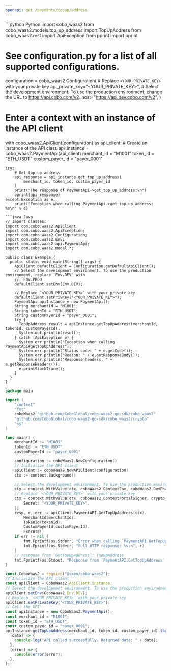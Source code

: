 ```yaml
---
openapi: get /payments/topup/address
---
```


<RequestExample>
```python Python
import cobo_waas2
from cobo_waas2.models.top_up_address import TopUpAddress
from cobo_waas2.rest import ApiException
from pprint import pprint

# See configuration.py for a list of all supported configurations.
configuration = cobo_waas2.Configuration(
    # Replace `<YOUR_PRIVATE_KEY>` with your private key
    api_private_key="<YOUR_PRIVATE_KEY>",
    # Select the development environment. To use the production environment, change the URL to https://api.cobo.com/v2.
    host="https://api.dev.cobo.com/v2",
)
# Enter a context with an instance of the API client
with cobo_waas2.ApiClient(configuration) as api_client:
    # Create an instance of the API class
    api_instance = cobo_waas2.PaymentApi(api_client)
    merchant_id = "M1001"
    token_id = "ETH_USDT"
    custom_payer_id = "payer_0001"

    try:
        # Get top-up address
        api_response = api_instance.get_top_up_address(
            merchant_id, token_id, custom_payer_id
        )
        print("The response of PaymentApi->get_top_up_address:\n")
        pprint(api_response)
    except Exception as e:
        print("Exception when calling PaymentApi->get_top_up_address: %s\n" % e)

```
```java Java
// Import classes:
import com.cobo.waas2.ApiClient;
import com.cobo.waas2.ApiException;
import com.cobo.waas2.Configuration;
import com.cobo.waas2.Env;
import com.cobo.waas2.api.PaymentApi;
import com.cobo.waas2.model.*;

public class Example {
  public static void main(String[] args) {
    ApiClient defaultClient = Configuration.getDefaultApiClient();
    // Select the development environment. To use the production environment, replace `Env.DEV` with
    // `Env.PROD
    defaultClient.setEnv(Env.DEV);

    // Replace `<YOUR_PRIVATE_KEY>` with your private key
    defaultClient.setPrivKey("<YOUR_PRIVATE_KEY>");
    PaymentApi apiInstance = new PaymentApi();
    String merchantId = "M1001";
    String tokenId = "ETH_USDT";
    String customPayerId = "payer_0001";
    try {
      TopUpAddress result = apiInstance.getTopUpAddress(merchantId, tokenId, customPayerId);
      System.out.println(result);
    } catch (ApiException e) {
      System.err.println("Exception when calling PaymentApi#getTopUpAddress");
      System.err.println("Status code: " + e.getCode());
      System.err.println("Reason: " + e.getResponseBody());
      System.err.println("Response headers: " + e.getResponseHeaders());
      e.printStackTrace();
    }
  }
}

```
```go Go
package main

import (
	"context"
	"fmt"
	coboWaas2 "github.com/CoboGlobal/cobo-waas2-go-sdk/cobo_waas2"
	"github.com/CoboGlobal/cobo-waas2-go-sdk/cobo_waas2/crypto"
	"os"
)

func main() {
	merchantId := "M1001"
	tokenId := "ETH_USDT"
	customPayerId := "payer_0001"

	configuration := coboWaas2.NewConfiguration()
	// Initialize the API client
	apiClient := coboWaas2.NewAPIClient(configuration)
	ctx := context.Background()

	// Select the development environment. To use the production environment, replace coboWaas2.DevEnv with coboWaas2.ProdEnv
	ctx = context.WithValue(ctx, coboWaas2.ContextEnv, coboWaas2.DevEnv)
	// Replace `<YOUR_PRIVATE_KEY>` with your private key
	ctx = context.WithValue(ctx, coboWaas2.ContextPortalSigner, crypto.Ed25519Signer{
		Secret: "<YOUR_PRIVATE_KEY>",
	})
	resp, r, err := apiClient.PaymentAPI.GetTopUpAddress(ctx).
		MerchantId(merchantId).
		TokenId(tokenId).
		CustomPayerId(customPayerId).
		Execute()
	if err != nil {
		fmt.Fprintf(os.Stderr, "Error when calling `PaymentAPI.GetTopUpAddress``: %v\n", err)
		fmt.Fprintf(os.Stderr, "Full HTTP response: %v\n", r)
	}
	// response from `GetTopUpAddress`: TopUpAddress
	fmt.Fprintf(os.Stdout, "Response from `PaymentAPI.GetTopUpAddress`: %v\n", resp)
}

```
```javascript JavaScript
const CoboWaas2 = require("@cobo/cobo-waas2");
// Initialize the API client
const apiClient = CoboWaas2.ApiClient.instance;
// Select the development environment. To use the production environment, replace `Env.DEV` with `Env.PROD`
apiClient.setEnv(CoboWaas2.Env.DEV);
// Replace `<YOUR_PRIVATE_KEY>` with your private key
apiClient.setPrivateKey("<YOUR_PRIVATE_KEY>");
// Call the API
const apiInstance = new CoboWaas2.PaymentApi();
const merchant_id = "M1001";
const token_id = "ETH_USDT";
const custom_payer_id = "payer_0001";
apiInstance.getTopUpAddress(merchant_id, token_id, custom_payer_id).then(
  (data) => {
    console.log("API called successfully. Returned data: " + data);
  },
  (error) => {
    console.error(error);
  },
);

```
</RequestExample>